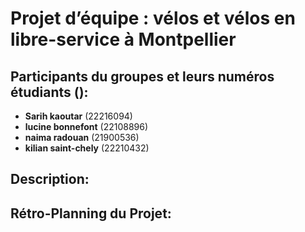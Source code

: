 # Projet d'équipe : vélos et vélos en libre-service à Montpellier
## Participants du groupes et leurs numéros étudiants ():

- **Sarih kaoutar** (22216094)
- **lucine bonnefont** (22108896)
- **naima radouan** (21900536)
- **kilian saint-chely** (22210432)

## Description:

## Rétro-Planning du Projet:
